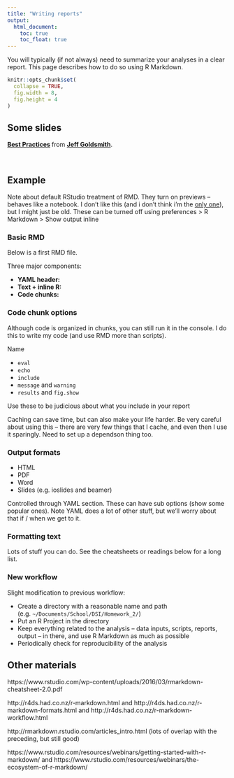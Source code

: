 ```yaml
---
title: "Writing reports"
output:
  html_document: 
    toc: true
    toc_float: true
---
```


You will typically (if not always) need to summarize your analyses in a clear report. This page describes how to do so using R Markdown. 

```r
knitr::opts_chunk$set(
  collapse = TRUE,
  fig.width = 8,
  fig.height = 4
)
```

## Some slides

<script async class="speakerdeck-embed" data-id="74bdf749fff0470a8b61662d7dc31edc" data-ratio="1.33333333333333" src="//speakerdeck.com/assets/embed.js"></script>
<div style="margin-bottom:5px"> <strong> <a href="https://speakerdeck.com/jeffgoldsmith/dsi-best-practices" title="Best Practices" target="_blank">Best Practices</a> </strong> from <strong><a href="https://speakerdeck.com/jeffgoldsmith" target="_blank">Jeff Goldsmith</a></strong>. </div><br>


## Example

Note about default RStudio treatment of RMD. They turn on previews -- behaves like a notebook. I don't like this (and i don't think i'm the [only one](https://twitter.com/hspter/status/793552089771233280)), but I might just be old. These can be turned off using preferences > R Markdown > Show output inline

### Basic RMD

Below is a first RMD file.

Three major components:

* **YAML header:**
* **Text + inline R:**
* **Code chunks:**

### Code chunk options

Although code is organized in chunks, you can still run it in the console. I do this to write my code (and use RMD more than scripts). 

Name

* `eval`
* `echo`
* `include`
* `message` and `warning`
* `results` and `fig.show`

Use these to be judicious about what you include in your report

Caching can save time, but can also make your life harder. Be very careful about using this -- there are very few things that I cache, and even then I use it sparingly. Need to set up a dependson thing too. 

### Output formats

* HTML
* PDF
* Word 
* Slides (e.g. ioslides and beamer)

Controlled through YAML section. These can have sub options (show some popular ones). Note YAML does a lot of other stuff, but we'll worry about that if / when we get to it. 

### Formatting text

Lots of stuff you can do. See the cheatsheets or readings below for a long list. 

### New workflow

Slight modification to previous workflow:

* Create a directory with a reasonable name and path (e.g. `~/Documents/School/DSI/Homework_2/`)
* Put an R Project in the directory
* Keep everything related to the analysis -- data inputs, scripts, reports, output -- in there, and use R Markdown as much as possible
* Periodically check for reproducibility of the analysis

## Other materials

https://www.rstudio.com/wp-content/uploads/2016/03/rmarkdown-cheatsheet-2.0.pdf

http://r4ds.had.co.nz/r-markdown.html and http://r4ds.had.co.nz/r-markdown-formats.html and http://r4ds.had.co.nz/r-markdown-workflow.html

http://rmarkdown.rstudio.com/articles_intro.html (lots of overlap with the preceding, but still good)

https://www.rstudio.com/resources/webinars/getting-started-with-r-markdown/ and https://www.rstudio.com/resources/webinars/the-ecosystem-of-r-markdown/


